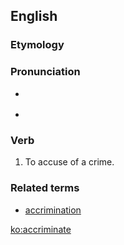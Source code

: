 ==English==

===Etymology===
{{prefix|ac|gloss1=to|criminate|gloss2=accuse}}

===Pronunciation===
* {{a|RP}} {{IPA|/əˈkɹɪmɪneɪt/}}
*{{audio|en-us-accriminate.ogg|Audio (US)|lang=en}}

===Verb===
{{en-verb|accriminat|ing}}

# {{context|transitive|obsolete|lang=en}} To accuse of a crime.

===Related terms===
* [[accrimination]]

[[ko:accriminate]]